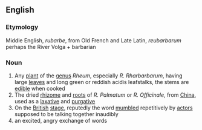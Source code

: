 ==English==
===Etymology===
Middle English, ''rubarbe'', from Old French and Late Latin, ''reubarbarum'' perhaps the River Volga + barbarian
===Noun===
#Any [[plant]] of the [[genus]] ''Rheum'', especially ''R. Rharbarbarum'', having large [[leaf|leaves]] and long green or reddish acidis leafstalks, the stems are [[edible]] when cooked
#The dried [[rhizome]] and [[root]]s of ''R. Palmatum'' or ''R. Officinale'', from [[China]], used as a [[laxative]] and [[purgative]]
#On the [[British]] [[stage]], reputedly the word [[mumble]]d repetitively by [[actor]]s supposed to be talking together inaudibly
#an excited, angry exchange of words